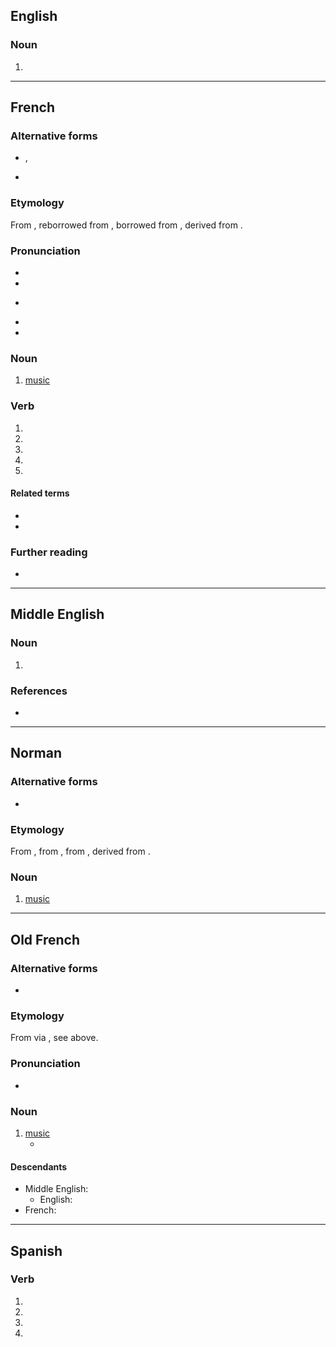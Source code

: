 {{also|musiqué|mûsique}}

==English==

===Noun===
{{en-noun|-|s}}

# {{obsolete form of|music|lang=en}}

----

==French==

===Alternative forms===
* {{alter|fr|zicmu}}, {{l|fr|zikmu}} {{q|verlan}}
* {{alter|fr|zik}} {{q|clipping}}

===Etymology===
From {{inh|fr|fro|musique}}, reborrowed from {{der|fr|la|mūsica}}, borrowed from {{der|fr|grc|μουσική|t=art of the Muses}}, derived from {{m|grc|Μοῦσα|t=Muse}}.

===Pronunciation===
* {{fr-IPA}}
* {{audio|Fr-musique.ogg|Audio (France)|lang=fr}}
* {{a|Quebec}} {{IPA|/my.zɪk/|/mʏ.zɪk/|lang=fr}}
* {{homophones|lang=fr|musiques|musiquent}}
* {{rhymes|ik|lang=fr}}

===Noun===
{{fr-noun|f|~}}

# [[music]]

===Verb===
{{head|fr|verb form}}

# {{inflection of|musiquer||1|s|pres|indc|lang=fr}}
# {{inflection of|musiquer||3|s|pres|indc|lang=fr}}
# {{inflection of|musiquer||1|s|pres|subj|lang=fr}}
# {{inflection of|musiquer||3|s|pres|subj|lang=fr}}
# {{inflection of|musiquer||2|s|impr|lang=fr}}

====Related terms====
* {{l|fr|musicale}}
* {{l|fr|musicien}}

===Further reading===
* {{R:TLFi}}

----

==Middle English==

===Noun===
{{enm-noun}}

# {{alt form|musike|lang=enm}}

===References===
* {{R:MED Online|entry= mūsik(e (n.)  |id=MED28966 |accessdate=2018-04-01}}

----

==Norman==
{{wikipedia|Mûsique|lang=nrf}}

===Alternative forms===
* {{l|nrf|mûsique}} {{qualifier|Jersey}}

===Etymology===
From {{etyl|fro|nrf}} {{m|fro|musique}}, from {{etyl|la|nrf}} {{m|la|musica}}, from {{etyl|grc|nrf}} {{m|grc|μουσική||art of the Muses}}, derived from {{m|grc|Μοῦσα||Muse}}.

===Noun===
{{nrf-noun|f}}

# {{lb|nrf|continental Normandy}} [[music]]

{{topics|nrf|Music}}

----

==Old French==

===Alternative forms===
* {{l|fro|musike}}

===Etymology===
From {{etyl|grc|fro}} via {{etyl|la|fro}}, see above.

===Pronunciation===
*  {{IPA|/myˈzikə/|lang=fro}}

===Noun===
{{fro-noun|f}}

# [[music]]
#* {{quote-book|lang=fro|year=circa 1170|author=[[w:Chrétien de Troyes|Chrétien de Troyes]]|title=''[[s:fr:Érec et Énide|Érec et Énide]]''|passage=La tierce oevre fu de '''musique'''|translation=The third work was of music}}

====Descendants====
* Middle English: {{l|enm|musike}}
** English: {{l|en|music}}
* French: {{l|fr|musique}}

----

==Spanish==

===Verb===
{{head|es|verb form}}

# {{es-verb form of|musicar|ending=-ar|mood=subjunctive|tense=present|number=s|person=1}}
# {{es-verb form of|musicar|ending=-ar|mood=subjunctive|tense=present|number=s|person=2|formal=y}}
# {{es-verb form of|musicar|ending=-ar|mood=subjunctive|tense=present|number=s|person=3}}
# {{es-verb form of|musicar|ending=-ar|mood=imperative|number=s|person=2|formal=y|sense=affirmative}}